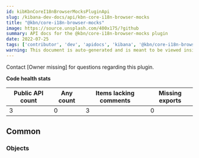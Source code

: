 ```yaml
---
id: kibKbnCoreI18nBrowserMocksPluginApi
slug: /kibana-dev-docs/api/kbn-core-i18n-browser-mocks
title: "@kbn/core-i18n-browser-mocks"
image: https://source.unsplash.com/400x175/?github
summary: API docs for the @kbn/core-i18n-browser-mocks plugin
date: 2022-07-25
tags: ['contributor', 'dev', 'apidocs', 'kibana', '@kbn/core-i18n-browser-mocks']
warning: This document is auto-generated and is meant to be viewed inside our experimental, new docs system. Reach out in #docs-engineering for more info.
---
```




Contact [Owner missing] for questions regarding this plugin.

**Code health stats**

| Public API count  | Any count | Items lacking comments | Missing exports |
|-------------------|-----------|------------------------|-----------------|
| 3 | 0 | 3 | 0 |

## Common

### Objects
<DocDefinitionList data={kbnCoreI18nBrowserMocksObj.common.objects}/>

